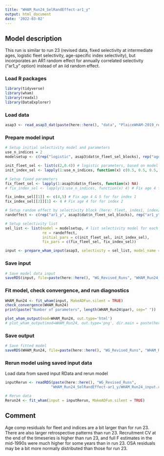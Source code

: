 ```yaml
---
title: "WHAM_Run24_SelRandEffect-ar1_y"
output: html_document
date: '2022-03-02'
---
```


## Model description
This run is similar to run 23 (revised data, fixed selectivity at intermediate ages, logistic fleet selectivity, age-specific index selectivity), but incorporates an AR1 random effect for annually correlated selectivity ("ar1_y" option) instead of an iid random effect.

### Load R packages
```r
library(tidyverse)
library(wham)
library(readxl)
library(DataExplorer)
```

### Load data
```r
asap3 <- read_asap3_dat(paste(here::here(), "data", "PlaiceWHAM-2019_revised_NEFSC-LW-WAA.DAT", sep="/"))
```

### Prepare model input
```r
# Setup initial selectivity model and parameters
use_n_indices = 2
modelsetup <- c(rep("logistic", asap3$dat$n_fleet_sel_blocks), rep("age-specific", use_n_indices))

init_fleet_sel <- list(c(2,0.4)) # logistic parameters, based on model type
init_index_sel <- lapply(1:use_n_indices, function(x) c(0.5, 0.5, 0.5, 1, 1, 0.5, 0.5, 0.5, 0.5, 0.5, 0.5))

# Setup fixed parameters
fix_fleet_sel <- lapply(1:asap3$dat$n_fleets, function(x) NA) 
# fix_index_sel <- lapply(1:use_n_indices, function(x) 4) # Fix age 4 for both indices,  NA means do not fix 

fix_index_sel[[1]] <- c(4,5) # Fix age 4 & 5 for for index 1
fix_index_sel[[2]][1] <- 4 # Fix age 4 for for index 2

# Setup random effect by selectivity block (here: fleet, index1, index2)
randeffect <- c(rep("ar1_y", asap3$dat$n_fleet_sel_blocks), rep("ar1_y", use_n_indices))

# Setup selectivity list
sel_list <- list(model = modelsetup, # list selectivity model for each fleet and index
                 re = randeffect,
                 initial_pars = c(init_fleet_sel, init_index_sel),
                 fix_pars = c(fix_fleet_sel, fix_index_sel))

input <- prepare_wham_input(asap3, selectivity = sel_list, model_name = "WHAM_Run24") 
```

### Save input
```r
# Save model data input
saveRDS(input, file=paste(here::here(), "WG_Revised_Runs", "WHAM_Run24_SelRandEffect-ar1_y", "WHAM_Run24_input.rds", sep="/"))
```

### Fit model, check convergence, and run diagnostics
```r
WHAM_Run24 <- fit_wham(input, MakeADFun.silent = TRUE) 
check_convergence(WHAM_Run24)
print(paste("Number of parameters", length(WHAM_Run24$par), sep=" "))

plot_wham_output(mod=WHAM_Run24, out.type='html')
# plot_wham_output(mod=WHAM_Run24, out.type='png', dir.main = paste(here::here(), "WHAM_Run24", sep="/"))
```

### Save output
```r
# Save fitted model
saveRDS(WHAM_Run24, file=paste(here::here(), "WG_Revised_Runs", "WHAM_Run24_SelRandEffect-ar1_y", "WHAM_Run24_model.rds", sep="/"))
```

### Rerun model using saved input data
Load data from saved input RData and rerun model
```r
inputRerun <- readRDS(paste(here::here(), "WG_Revised_Runs",
                     "WHAM_Run24_SelRandEffect-ar1_y/WHAM_Run24_input.rds", sep="/"))

# Rerun data
Rerun24 <- fit_wham(input = inputRerun, MakeADFun.silent = TRUE)
```

## Comment
Age comp residuals for fleet and indices are a bit larger than for run 23. There are also larger retrospective patterns than run 23. Recruitment CV at the end of the timeseries is higher than run 23, and full F estimates in the mid-1990s were much higher for some years than in run 23. OSA residuals may be a bit more normally distributed than those for run 23.

